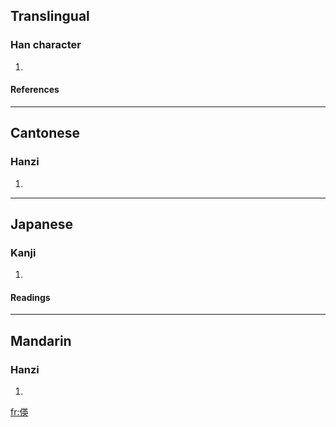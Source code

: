 ==Translingual==
===Han character===
{{Han char|rn=9|rad=人|as=09|sn=11|four=2423<sub>5</sub>|canj=人廿中大 (OTLK)}}
# {{defn|Han}}
====References====
{{Han ref|kx=0109.190|dkj=00827|hdz=10186.160|uh=5040|ud=20544|bh=D463|bd=54371}}
----
==Cantonese==
===Hanzi===
{{yue-hanzi|jyut=|y=ying1}}
# {{defn|Cantonese}}
----
==Japanese==
===Kanji===
{{ja-kanji|grade=|rs=人09}}
# {{defn|Japanese}}
====Readings====
{{ja-readings|on=[[えい]] (ei)|kun=[[はなぶさ]] (hanabusa)}}
----
==Mandarin==
===Hanzi===
{{cmn-hanzi|pin=[[yīng]] (ying1)|wg=ying<sup>1</sup>}}
# {{defn|Mandarin}}

[[fr:偀]]